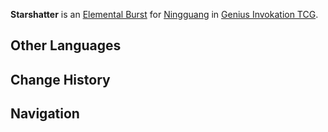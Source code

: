 {{About|the Character Card Skill for [[Genius Invokation TCG]]|the Playable Character Talent|Starshatter}}
{{Genius Invokation TCG Skill Infobox
|title      = Starshatter
|image      = Starshatter Character Card Skill.png
|type       = Elemental Burst
|character  = Ningguang
|element    = Geo
|matching   = 3
|energy     = 3
|effect     = Deals 6 {{Color|Geo DMG}}. If '''Jade Screen''' is on the field, deals +2 DMG.
|order      = 3
}}
'''Starshatter''' is an [[Character Card Elemental Burst|Elemental Burst]] for [[Ningguang (Character Card)|Ningguang]] in [[Genius Invokation TCG]].

==Other Languages==
{{Transclude|Starshatter|Other Languages}}

==Change History==
{{Change History|3.3}}

==Navigation==
{{Genius Invokation TCG Skill Navbox|Ningguang}}